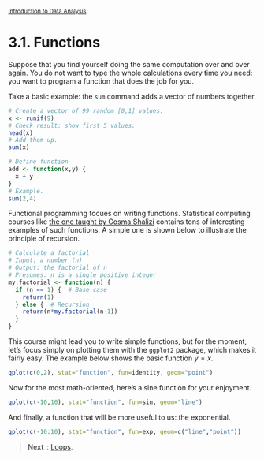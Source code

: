 <style>@import url(style.css);</style>
<small>[Introduction to Data Analysis](index.html)</small>

# 3.1. Functions

Suppose that you find yourself doing the same computation over and over again. You do not want to type the whole calculations every time you need: you want to program a function that does the job for you.

Take a basic example: the `sum` command adds a vector of numbers together.

```r
# Create a vector of 99 random [0,1] values.
x <- runif(9)
# Check result: show first 5 values.
head(x)
# Add them up.
sum(x)
```

```r
# Define function
add <- function(x,y) {
  x + y
}
# Example.
sum(2,4)
```

Functional programming focues on writing functions. Statistical computing courses like [the one taught by Cosma Shalizi](http://www.stat.cmu.edu/~cshalizi/statcomp/) contains tons of interesting examples of such functions. A simple one is shown below to illustrate the principle of recursion.

```r
# Calculate a factorial
# Input: a number (n)
# Output: the factorial of n
# Presumes: n is a single positive integer
my.factorial <- function(n) {
  if (n == 1) {  # Base case
    return(1)
  } else {  # Recursion
    return(n*my.factorial(n-1))
  }
}
```

This course might lead you to write simple functions, but for the moment, let's focus simply on plotting them with the `ggplot2` package, which makes it fairly easy. The example below shows the basic function $y = x$.

```r
qplot(c(0,2), stat="function", fun=identity, geom="point")
```

Now for the most math-oriented, here's a sine function for your enjoyment.

```r
qplot(c(-10,10), stat="function", fun=sin, geom="line")
```

And finally, a function that will be more useful to us: the exponential.

```r
qplot(c(-10:10), stat="function", fun=exp, geom=c("line","point"))
```

> __Next___: [Loops](32_loops.html).
